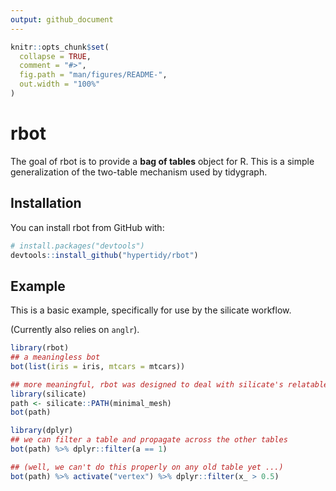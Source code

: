 ```yaml
---
output: github_document
---
```


<!-- README.md is generated from README.Rmd. Please edit that file -->

```r
knitr::opts_chunk$set(
  collapse = TRUE,
  comment = "#>",
  fig.path = "man/figures/README-",
  out.width = "100%"
)
```
# rbot

The goal of rbot is to provide a **bag of tables** object for R. This is a simple generalization
of the two-table mechanism used by tidygraph. 

## Installation

You can install rbot from GitHub with:

```r
# install.packages("devtools")
devtools::install_github("hypertidy/rbot")
```

## Example

This is a basic example, specifically for use by the silicate workflow. 

(Currently also relies on `anglr`). 

```r
library(rbot)
## a meaningless bot
bot(list(iris = iris, mtcars = mtcars))

## more meaningful, rbot was designed to deal with silicate's relatable tables
library(silicate)
path <- silicate::PATH(minimal_mesh)
bot(path)

library(dplyr)
## we can filter a table and propagate across the other tables
bot(path) %>% dplyr::filter(a == 1)

## (well, we can't do this properly on any old table yet ...)
bot(path) %>% activate("vertex") %>% dplyr::filter(x_ > 0.5)

```
